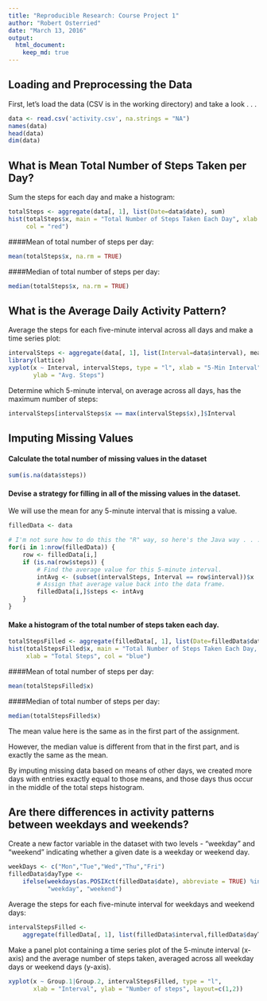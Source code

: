 ```yaml
---
title: "Reproducible Research: Course Project 1"
author: "Robert Osterried"
date: "March 13, 2016"
output: 
  html_document:
    keep_md: true
---
```



## Loading and Preprocessing the Data
First, let's load the data (CSV is in the working directory) and take a look . . .
```r
data <- read.csv('activity.csv', na.strings = "NA")
names(data)
head(data)
dim(data)
```

## What is Mean Total Number of Steps Taken per Day?
Sum the steps for each day and make a histogram:
```r
totalSteps <- aggregate(data[, 1], list(Date=data$date), sum)
hist(totalSteps$x, main = "Total Number of Steps Taken Each Day", xlab = "Total Steps",
     col = "red")
```

####Mean of total number of steps per day:
```r
mean(totalSteps$x, na.rm = TRUE)
```

####Median of total number of steps per day:
```r
median(totalSteps$x, na.rm = TRUE)
```

## What is the Average Daily Activity Pattern?

Average the steps for each five-minute interval across all days and make a time series plot:
```r
intervalSteps <- aggregate(data[, 1], list(Interval=data$interval), mean, na.rm=TRUE)
library(lattice)
xyplot(x ~ Interval, intervalSteps, type = "l", xlab = "5-Min Interval", 
       ylab = "Avg. Steps")
```

Determine which 5-minute interval, on average across all days, has the maximum number of steps:
```r
intervalSteps[intervalSteps$x == max(intervalSteps$x),]$Interval
```

## Imputing Missing Values
#### Calculate the total number of missing values in the dataset
```r
sum(is.na(data$steps))
```
#### Devise a strategy for filling in all of the missing values in the dataset.
We will use the mean for any 5-minute interval that is missing a value.
```r
filledData <- data

# I'm not sure how to do this the "R" way, so here's the Java way . . .
for(i in 1:nrow(filledData)) {
    row <- filledData[i,]
    if (is.na(row$steps)) {
        # Find the average value for this 5-minute interval.
        intAvg <- (subset(intervalSteps, Interval == row$interval))$x
        # Assign that average value back into the data frame.
        filledData[i,]$steps <- intAvg
    }
}
```
#### Make a histogram of the total number of steps taken each day.
```r
totalStepsFilled <- aggregate(filledData[, 1], list(Date=filledData$date), sum)
hist(totalStepsFilled$x, main = "Total Number of Steps Taken Each Day, NA's Filled", 
     xlab = "Total Steps", col = "blue")
```

####Mean of total number of steps per day:
```r
mean(totalStepsFilled$x)
```

####Median of total number of steps per day:
```r
median(totalStepsFilled$x)
```
The mean value here is the same as in the first part of the assignment.

However, the median value is different from that in the first part, and is exactly the same as the mean.

By imputing missing data based on means of other days, we created more days with entries exactly equal to those means, and those days thus occur in the middle of the total steps histogram.

## Are there differences in activity patterns between weekdays and weekends?
Create a new factor variable in the dataset with two levels - "weekday" and "weekend" indicating whether a given date is a weekday or weekend day.
```r
weekDays <- c("Mon","Tue","Wed","Thu","Fri")
filledData$dayType <- 
    ifelse(weekdays(as.POSIXct(filledData$date), abbreviate = TRUE) %in% weekDays ,
           "weekday", "weekend")
```

Average the steps for each five-minute interval for weekdays and weekend days:
```r
intervalStepsFilled <- 
    aggregate(filledData[, 1], list(filledData$interval,filledData$dayType), mean)
```
Make a panel plot containing a time series plot of the 5-minute interval (x-axis) and the average number of steps taken, averaged across all weekday days or weekend days (y-axis).

```r
xyplot(x ~ Group.1|Group.2, intervalStepsFilled, type = "l", 
       xlab = "Interval", ylab = "Number of steps", layout=c(1,2))
```